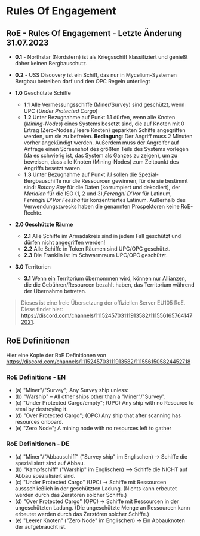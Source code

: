 # Rules Of Engagement

## RoE - Rules Of Engagement - Letzte Änderung 31.07.2023

* **0.1** - Northstar (Nordstern) ist als Kriegsschiff klassifiziert und genießt daher keinen Bergbauschutz.
* **0.2** - USS Discovery ist ein Schiff, das nur in Mycelium-Systemen Bergbau betreiben darf und den OPC Regeln unterliegt
* **1.0** Geschützte Schiffe
  * **1.1** Alle Vermessungsschiffe (Miner/Survey) sind geschützt, wenn UPC (_Under Protected Cargo_)
  * **1.2** Unter Bezugnahme auf Punkt 1.1 dürfen, wenn alle Knoten (_Mining-Nodes_) eines Systems besetzt sind, die auf Knoten mit 0 Ertrag (Zero-Nodes / leere Knoten) geparkten Schiffe angegriffen werden, um sie zu befreien. **Bedingung**: Der Angriff muss 2 Minuten vorher angekündigt werden. Außerdem muss der Angreifer auf Anfrage einen Screenshot des größten Teils des Systems vorlegen (da es schwierig ist, das System als Ganzes zu zeigen), um zu beweisen, dass alle Knoten (Mining-Nodes) zum Zeitpunkt des Angriffs besetzt waren.
  * **1.3** Unter Bezugnahme auf Punkt _1.1_ sollen die Spezial-Bergbauschiffe nur die Ressourcen gewinnen, für die sie bestimmt sind: _Botany Bay_ für die Daten (korrumpiert und dekodiert), der _Meridian_ für die ISO (1, 2 und 3),_Ferenghi D'Vor_ für Latinum, _Ferenghi D'Vor Feesha_ für konzentriertes Latinum. Außerhalb des Verwendungszwecks haben die genannten Prospektoren keine RoE-Rechte.

* **2.0 Geschützte Räume**
  * **2.1** Alle Schiffe im Armadakreis sind in jedem Fall geschützt und dürfen nicht angegriffen werden!
  * **2.2** Alle Schiffe in Token Räumen sind UPC/OPC geschützt.
  * **2.3** Die Franklin ist im Schwarmraum UPC/OPC geschützt.

* **3.0** Territorien
  * **3.1** Wenn ein Territorium übernommen wird, können nur Allianzen, die die Gebühren/Resourcen bezahlt haben, das Territorium während der Übernahme betreten.

> Dieses ist eine freie Übersetzung der offiziellen Server EU105 RoE. 
> Diese findet hier: <https://discord.com/channels/1115245703111913582/1115561657641472021>.

## RoE Definitionen

Hier eine Kopie der RoE Definitionen von <https://discord.com/channels/1115245703111913582/1115561505824452718>

### RoE Definitions - EN

* (a) "Miner"/"Survey"; Any Survey ship unless:
* (b) "Warship" – All other ships other than a "Miner"/"Survey".
* (c) "Under Protected Cargo/empty"; (UPC) Any ship with no Resource to steal by destroying it.
* (d) "Over Protected Cargo"; (OPC)  Any ship that after scanning has resources onboard.
* (e) "Zero Node"; A mining node with no resources left to gather

### RoE Definitionen - DE

* (a) "Miner"/"Abbauschiff" ("Survey ship" im Englischen) -> Schiffe die spezialisiert sind auf Abbau.
* (b) "Kampfschiff" ("Warship" im Englischen) –> Schiffe die NICHT auf Abbau spezialisiert sind.
* (c) "Under Protected Cargo" (UPC) -> Schiffe mit Ressourcen aussschließlich in der geschützten Ladung. (Nichts kann erbeutet werden durch das Zerstören solcher Schiffe.)
* (d) "Over Protected Cargo" (OPC) ->  Schiffe mit Ressourcen in der ungeschützten Ladung. (Die ungeschützte Menge an Ressourcen kann erbeutet werden durch das Zerstören solcher Schiffe.)
* (e) "Leerer Knoten" ("Zero Node" im Englischen) -> Ein Abbauknoten der aufgebraucht ist.
